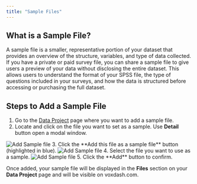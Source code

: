 ```yaml
---
title: "Sample Files"
---
```


## **What is a Sample File?**

 A sample file is a smaller, representative portion of your dataset that provides an overview of the structure, variables, and type of data collected. If you have a private or paid survey file, you can share a sample file to give users a preview of your data without disclosing the entire dataset. This allows users to understand the format of your SPSS file, the type of questions included in your surveys, and how the data is structured before accessing or purchasing the full dataset.

## **Steps to Add a Sample File**

1. Go to the [Data Project](https://dataprovider.voxdash.com/projects) page where you want to add a sample file.  
2. Locate and click on the file you want to set as a sample.  Use **Detail** button open a modal window.  
<Frame>
  <img src="/images/sample1.png" alt="Add Sample file" style={{ borderRadius: '0.5rem' }} />
</Frame>
3. Click the **Add this file as a sample file** button (highlighted in blue). 
<Frame>
  <img src="/images/sample2.png" alt="Add Sample file" style={{ borderRadius: '0.5rem' }} />
</Frame> 
4. Select the file you want to use as a sample.  
<Frame>
  <img src="/images/sample3.png" alt="Add Sample file" style={{ borderRadius: '0.5rem' }} />
</Frame>
5. Click the **Add** button to confirm.

Once added, your sample file will be displayed in the **Files** section on your **Data Project** page and will be visible on voxdash.com.

